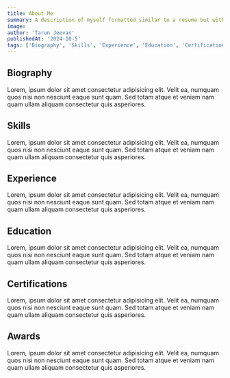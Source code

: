 ```yaml
---
title: About Me
summary: A description of myself formatted similar to a resume but with greatly expanded information.
image: 
author: 'Tarun Jeevan'
publishedAt: '2024-10-5'
tags: ['Biography', 'Skills', 'Experience', 'Education', 'Certifications', 'Awards']
---
```


## Biography

Lorem, ipsum dolor sit amet consectetur adipisicing elit. Velit ea, numquam quos nisi non nesciunt eaque sunt quam. Sed totam atque et veniam nam quam ullam aliquam consectetur quis asperiores.

## Skills

Lorem, ipsum dolor sit amet consectetur adipisicing elit. Velit ea, numquam quos nisi non nesciunt eaque sunt quam. Sed totam atque et veniam nam quam ullam aliquam consectetur quis asperiores.

## Experience

Lorem, ipsum dolor sit amet consectetur adipisicing elit. Velit ea, numquam quos nisi non nesciunt eaque sunt quam. Sed totam atque et veniam nam quam ullam aliquam consectetur quis asperiores.

## Education

Lorem, ipsum dolor sit amet consectetur adipisicing elit. Velit ea, numquam quos nisi non nesciunt eaque sunt quam. Sed totam atque et veniam nam quam ullam aliquam consectetur quis asperiores.

## Certifications

Lorem, ipsum dolor sit amet consectetur adipisicing elit. Velit ea, numquam quos nisi non nesciunt eaque sunt quam. Sed totam atque et veniam nam quam ullam aliquam consectetur quis asperiores.

## Awards

Lorem, ipsum dolor sit amet consectetur adipisicing elit. Velit ea, numquam quos nisi non nesciunt eaque sunt quam. Sed totam atque et veniam nam quam ullam aliquam consectetur quis asperiores.